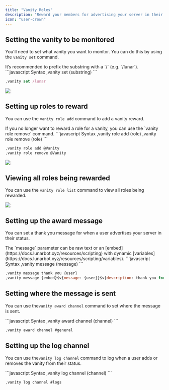 ```yaml
---
title: "Vanity Roles"
description: "Reward your members for advertising your server in their status."
icon: "user-crown"
---
```


## Setting the vanity to be monitored

You'll need to set what vanity you want to monitor. You can do this by using the `vanity set` command.

<Tip>
  It’s recommended to prefix the substring with a `/` (e.g. `/lunar`).
</Tip>

<CodeGroup>
  ```javascript Syntax
  ,vanity set (substring)
  ```

  ```javascript Example
  ,vanity set /lunar
  ```
</CodeGroup>

![](/images/vanitySet.png)

## Setting up roles to reward

You can use the `vanity role add` command to add a vanity reward.

<Info>
  If you no longer want to reward a role for a vanity, you can use the `vanity role remove` command.
</Info>

<CodeGroup>
  ```javascript Syntax
  ,vanity role add (role)
  ,vanity role remove (role)
  ```

  ```javascript Example
  ,vanity role add @Vanity
  ,vanity role remove @Vanity
  ```
</CodeGroup>

![](/images/roleadd.png)

## Viewing all roles being rewarded

You can use the `vanity role list` command to view all roles being rewarded.

![](/images/roleslist.png)

## Setting up the award message

You can set a thank you message for when a user advertises your server in their status.

<Info>
  The `message` parameter can be raw text or an [embed](https://docs.lunarbot.xyz/resources/scripting) with dynamic [variables](https://docs.lunarbot.xyz/resources/scripting/variables).
</Info>

<CodeGroup>
  ```javascript Syntax
  ,vanity message (message)
  ```

  ```javascript Example
  ,vanity message thank you {user}
  ,vanity message {embed}$v{message: {user}}$v{description: thank you for advertising our server!}
  ```
</CodeGroup>

## Setting where the message is sent

You can use the`vanity award channel` command to set where the message is sent.

<CodeGroup>
  ```javascript Syntax
  ,vanity award channel (channel)
  ```

  ```javascript Example
  ,vanity award channel #general
  ```
</CodeGroup>

## Setting up the log channel

You can use the`vanity log channel` command to log when a user adds or removes the vanity from their status.

<CodeGroup>
  ```javascript Syntax
  ,vanity log channel (channel)
  ```

  ```javascript Example
  ,vanity log channel #logs
  ```
</CodeGroup>